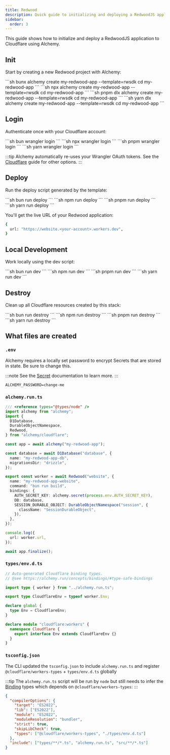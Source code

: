 ```yaml
---
title: Redwood
description: Quick guide to initializing and deploying a RedwoodJS application with D1 database to Cloudflare Workers using Alchemy.
sidebar:
  order: 3
---
```



This guide shows how to initialize and deploy a RedwoodJS application to Cloudflare using Alchemy.

## Init

Start by creating a new Redwood project with Alchemy:

<Tabs syncKey="pkgManager">
  <TabItem label="bun">
    ```sh
    bunx alchemy create my-redwood-app --template=rwsdk
    cd my-redwood-app
    ```
  </TabItem>
  <TabItem label="npm">
    ```sh
    npx alchemy create my-redwood-app --template=rwsdk
    cd my-redwood-app
    ```
  </TabItem>
  <TabItem label="pnpm">
    ```sh
    pnpm dlx alchemy create my-redwood-app --template=rwsdk
    cd my-redwood-app
    ```
  </TabItem>
  <TabItem label="yarn">
    ```sh
    yarn dlx alchemy create my-redwood-app --template=rwsdk
    cd my-redwood-app
    ```
  </TabItem>
</Tabs>

## Login

Authenticate once with your Cloudflare account:

<Tabs syncKey="pkgManager">
  <TabItem label="bun">
    ```sh
    bun wrangler login
    ```
  </TabItem>
  <TabItem label="npm">
    ```sh
    npx wrangler login
    ```
  </TabItem>
  <TabItem label="pnpm">
    ```sh
    pnpm wrangler login
    ```
  </TabItem>
  <TabItem label="yarn">
    ```sh
    yarn wrangler login
    ```
  </TabItem>
</Tabs>

:::tip
Alchemy automatically re-uses your Wrangler OAuth tokens. See the [Cloudflare](/guides/cloudflare) guide for other options.
:::

## Deploy

Run the deploy script generated by the template:

<Tabs syncKey="pkgManager">
  <TabItem label="bun">
    ```sh
    bun run deploy
    ```
  </TabItem>
  <TabItem label="npm">
    ```sh
    npm run deploy
    ```
  </TabItem>
  <TabItem label="pnpm">
    ```sh
    pnpm run deploy
    ```
  </TabItem>
  <TabItem label="yarn">
    ```sh
    yarn run deploy
    ```
  </TabItem>
</Tabs>

You'll get the live URL of your Redwood application:

```sh
{
  url: "https://website.<your-account>.workers.dev",
}
```

## Local Development

Work locally using the dev script:

<Tabs syncKey="pkgManager">
  <TabItem label="bun">
    ```sh
    bun run dev
    ```
  </TabItem>
  <TabItem label="npm">
    ```sh
    npm run dev
    ```
  </TabItem>
  <TabItem label="pnpm">
    ```sh
    pnpm run dev
    ```
  </TabItem>
  <TabItem label="yarn">
    ```sh
    yarn run dev
    ```
  </TabItem>
</Tabs>

## Destroy

Clean up all Cloudflare resources created by this stack:

<Tabs syncKey="pkgManager">
  <TabItem label="bun">
    ```sh
    bun run destroy
    ```
  </TabItem>
  <TabItem label="npm">
    ```sh
    npm run destroy
    ```
  </TabItem>
  <TabItem label="pnpm">
    ```sh
    pnpm run destroy
    ```
  </TabItem>
  <TabItem label="yarn">
    ```sh
    yarn run destroy
    ```
  </TabItem>
</Tabs>

## What files are created

### `.env`

Alchemy requires a locally set password to encrypt Secrets that are stored in state. Be sure to change this.

:::note
See the [Secret](/concepts/secret) documentation to learn more.
:::

```
ALCHEMY_PASSWORD=change-me
```

### `alchemy.run.ts`

```typescript
/// <reference types="@types/node" />
import alchemy from "alchemy";
import {
  D1Database,
  DurableObjectNamespace,
  Redwood,
} from "alchemy/cloudflare";

const app = await alchemy("my-redwood-app");

const database = await D1Database("database", {
  name: "my-redwood-app-db",
  migrationsDir: "drizzle",
});

export const worker = await Redwood("website", {
  name: "my-redwood-app-website",
  command: "bun run build",
  bindings: {
    AUTH_SECRET_KEY: alchemy.secret(process.env.AUTH_SECRET_KEY),
    DB: database,
    SESSION_DURABLE_OBJECT: DurableObjectNamespace("session", {
      className: "SessionDurableObject",
    }),
  },
});

console.log({
  url: worker.url,
});

await app.finalize();
```

### `types/env.d.ts`

```typescript
// Auto-generated Cloudflare binding types.
// @see https://alchemy.run/concepts/bindings/#type-safe-bindings

import type { worker } from "../alchemy.run.ts";

export type CloudflareEnv = typeof worker.Env;

declare global {
  type Env = CloudflareEnv;
}

declare module "cloudflare:workers" {
  namespace Cloudflare {
    export interface Env extends CloudflareEnv {}
  }
}
```

### `tsconfig.json`

The CLI updated the `tsconfig.json` to include `alchemy.run.ts` and register `@cloudflare/workers-types` + `types/env.d.ts` globally

:::tip
The `alchemy.run.ts` script will be run by `node` but still needs to infer the [Binding](/concepts/bindings) types which depends on `@cloudflare/workers-types`:
:::

```json
{
  "compilerOptions": {
    "target": "ES2022",
    "lib": ["ES2022"],
    "module": "ES2022",
    "moduleResolution": "bundler",
    "strict": true,
    "skipLibCheck": true,
    "types": ["@cloudflare/workers-types", "./types/env.d.ts"]
  },
  "include": ["types/**/*.ts", "alchemy.run.ts", "src/**/*.ts"]
}
``` 